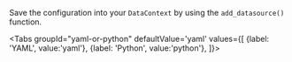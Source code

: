 
Save the configuration into your `DataContext` by using the `add_datasource()` function.

<Tabs
  groupId="yaml-or-python"
  defaultValue='yaml'
  values={[
  {label: 'YAML', value:'yaml'},
  {label: 'Python', value:'python'},
  ]}>

<TabItem value="yaml">

```python file=../../../../../tests/integration/docusaurus/connecting_to_your_data/database/redshift_yaml_example.py#L53
```

</TabItem>

<TabItem value="python">

```python file=../../../../../tests/integration/docusaurus/connecting_to_your_data/database/redshift_python_example.py#L53
```

</TabItem>

</Tabs>
